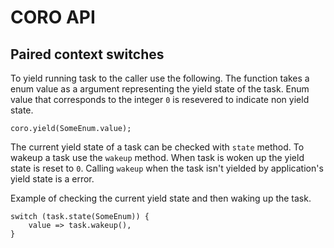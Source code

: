 # CORO API

## Paired context switches

To yield running task to the caller use the following.
The function takes a enum value as a argument representing the yield state of the task.
Enum value that corresponds to the integer `0` is resevered to indicate non yield state.

```zig
coro.yield(SomeEnum.value);
```

The current yield state of a task can be checked with `state` method.
To wakeup a task use the `wakeup` method. When task is woken up the yield state is reset to `0`.
Calling `wakeup` when the task isn't yielded by application's yield state is a error.

Example of checking the current yield state and then waking up the task.

```zig
switch (task.state(SomeEnum)) {
    value => task.wakeup(),
}
```
